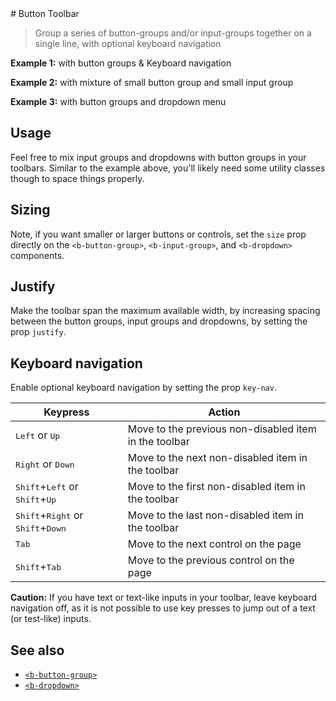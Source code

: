 


<Meta of={ButtonToolbar} />
# Button Toolbar

> Group a series of button-groups and/or input-groups together on a single line, with optional
> keyboard navigation

**Example 1:** with button groups & Keyboard navigation

<Canvas of={ButtonToolbar.Example1} />

**Example 2:** with mixture of small button group and small input group

<Canvas of={ButtonToolbar.Example2} />

**Example 3:** with button groups and dropdown menu

<Canvas of={ButtonToolbar.Example3} />

## Usage

Feel free to mix input groups and dropdowns with button groups in your toolbars. Similar to the
example above, you'll likely need some utility classes though to space things properly.

## Sizing

Note, if you want smaller or larger buttons or controls, set the `size` prop directly on the
`<b-button-group>`, `<b-input-group>`, and `<b-dropdown>` components.

## Justify

Make the toolbar span the maximum available width, by increasing spacing between the button groups,
input groups and dropdowns, by setting the prop `justify`.

## Keyboard navigation

Enable optional keyboard navigation by setting the prop `key-nav`.

<div class="table-responsive-sm">
   <table class="b-table table table-bordered table-striped bv-docs-table">
      <thead class="thead-default">
         <tr>
            <th>Keypress</th>
            <th>Action</th>
         </tr>
      </thead>
      <tbody>
         <tr>
            <td><kbd class="text-[87.5%] text-white bg-[#212529] px-[0.4rem] py-[0.2rem] rounded-[0.2rem]" translate="no">Left</kbd> or <kbd class="text-[87.5%] text-white bg-[#212529] px-[0.4rem] py-[0.2rem] rounded-[0.2rem]" translate="no">Up</kbd></td>
            <td>Move to the previous non-disabled item in the toolbar</td>
         </tr>
         <tr>
            <td><kbd class="text-[87.5%] text-white bg-[#212529] px-[0.4rem] py-[0.2rem] rounded-[0.2rem]" translate="no">Right</kbd> or <kbd class="text-[87.5%] text-white bg-[#212529] px-[0.4rem] py-[0.2rem] rounded-[0.2rem]" translate="no">Down</kbd></td>
            <td>Move to the next non-disabled item in the toolbar</td>
         </tr>
         <tr>
            <td><kbd class="text-[87.5%] text-white bg-[#212529] px-[0.4rem] py-[0.2rem] rounded-[0.2rem]" translate="no">Shift</kbd>+<kbd class="text-[87.5%] text-white bg-[#212529] px-[0.4rem] py-[0.2rem] rounded-[0.2rem]" translate="no">Left</kbd> or <kbd class="text-[87.5%] text-white bg-[#212529] px-[0.4rem] py-[0.2rem] rounded-[0.2rem]" translate="no">Shift</kbd>+<kbd class="text-[87.5%] text-white bg-[#212529] px-[0.4rem] py-[0.2rem] rounded-[0.2rem]" translate="no">Up</kbd></td>
            <td>Move to the first non-disabled item in the toolbar</td>
         </tr>
         <tr>
            <td><kbd class="text-[87.5%] text-white bg-[#212529] px-[0.4rem] py-[0.2rem] rounded-[0.2rem]" translate="no">Shift</kbd>+<kbd class="text-[87.5%] text-white bg-[#212529] px-[0.4rem] py-[0.2rem] rounded-[0.2rem]" translate="no">Right</kbd> or <kbd class="text-[87.5%] text-white bg-[#212529] px-[0.4rem] py-[0.2rem] rounded-[0.2rem]" translate="no">Shift</kbd>+<kbd class="text-[87.5%] text-white bg-[#212529] px-[0.4rem] py-[0.2rem] rounded-[0.2rem]" translate="no">Down</kbd></td>
            <td>Move to the last non-disabled item in the toolbar</td>
         </tr>
         <tr>
            <td><kbd class="text-[87.5%] text-white bg-[#212529] px-[0.4rem] py-[0.2rem] rounded-[0.2rem]" translate="no">Tab</kbd></td>
            <td>Move to the next control on the page</td>
         </tr>
         <tr>
            <td><kbd class="text-[87.5%] text-white bg-[#212529] px-[0.4rem] py-[0.2rem] rounded-[0.2rem]" translate="no">Shift</kbd>+<kbd class="text-[87.5%] text-white bg-[#212529] px-[0.4rem] py-[0.2rem] rounded-[0.2rem]" translate="no">Tab</kbd></td>
            <td>Move to the previous control on the page</td>
         </tr>
      </tbody>
   </table>
</div>

**Caution:** If you have text or text-like inputs in your toolbar, leave keyboard navigation off, as
it is not possible to use key presses to jump out of a text (or test-like) inputs.

## See also

- [`<b-button-group>`](/docs/components-button-group--docs)
- [`<b-dropdown>`](/docs/components-dropdown--docs)
